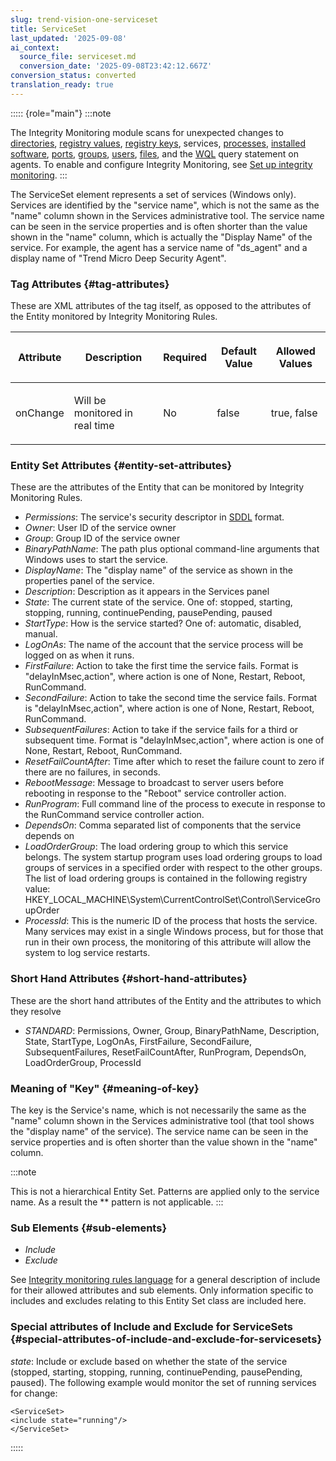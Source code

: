 ```yaml
---
slug: trend-vision-one-serviceset
title: ServiceSet
last_updated: '2025-09-08'
ai_context:
  source_file: serviceset.md
  conversion_date: '2025-09-08T23:42:12.667Z'
conversion_status: converted
translation_ready: true
---
```


::::: {role="main"}
:::note

The Integrity Monitoring module scans for unexpected changes to [directories](directoryset.mdx), [registry values](registryvalueset.mdx), [registry keys](registrykeyset.mdx), services, [processes](processset.mdx), [installed software](installedsoftwareset.mdx), [ports](portset.mdx), [groups](groupset.mdx), [users](userset.mdx), [files](fileset.mdx), and the [WQL](wqlset.mdx) query statement on agents. To enable and configure Integrity Monitoring, see [Set up integrity monitoring](set-up-integrity-monitoring.mdx).
:::

The ServiceSet element represents a set of services (Windows only). Services are identified by the "service name", which is not the same as the "name" column shown in the Services administrative tool. The service name can be seen in the service properties and is often shorter than the value shown in the "name" column, which is actually the "Display Name" of the service. For example, the agent has a service name of "ds_agent" and a display name of "Trend Micro Deep Security Agent".

### Tag Attributes {#tag-attributes}

These are XML attributes of the tag itself, as opposed to the attributes of the Entity monitored by Integrity Monitoring Rules.

<table>
<thead>
<tr>
<th><p>Attribute</p></th>
<th><p>Description</p></th>
<th><p>Required</p></th>
<th><p>Default Value</p></th>
<th><p>Allowed Values</p></th>
</tr>
</thead>
<tbody>
<tr>
<td><p>onChange</p></td>
<td><p>Will be monitored in real time</p></td>
<td><p>No</p></td>
<td><p>false</p></td>
<td><p>true, false</p></td>
</tr>
</tbody>
</table>

### Entity Set Attributes {#entity-set-attributes}

These are the attributes of the Entity that can be monitored by Integrity Monitoring Rules.

- *Permissions*: The service's security descriptor in [SDDL](https://docs.microsoft.com/en-us/windows/win32/secauthz/security-descriptor-string-format?redirectedfrom=MSDN) format.
- *Owner*: User ID of the service owner
- *Group*: Group ID of the service owner
- *BinaryPathName*: The path plus optional command-line arguments that Windows uses to start the service.
- *DisplayName*: The "display name" of the service as shown in the properties panel of the service.
- *Description*: Description as it appears in the Services panel
- *State*: The current state of the service. One of: stopped, starting, stopping, running, continuePending, pausePending, paused
- *StartType*: How is the service started? One of: automatic, disabled, manual.
- *LogOnAs*: The name of the account that the service process will be logged on as when it runs.
- *FirstFailure*: Action to take the first time the service fails. Format is "delayInMsec,action", where action is one of None, Restart, Reboot, RunCommand.
- *SecondFailure*: Action to take the second time the service fails. Format is "delayInMsec,action", where action is one of None, Restart, Reboot, RunCommand.
- *SubsequentFailures*: Action to take if the service fails for a third or subsequent time. Format is "delayInMsec,action", where action is one of None, Restart, Reboot, RunCommand.
- *ResetFailCountAfter*: Time after which to reset the failure count to zero if there are no failures, in seconds.
- *RebootMessage*: Message to broadcast to server users before rebooting in response to the "Reboot" service controller action.
- *RunProgram*: Full command line of the process to execute in response to the RunCommand service controller action.
- *DependsOn*: Comma separated list of components that the service depends on
- *LoadOrderGroup*: The load ordering group to which this service belongs. The system startup program uses load ordering groups to load groups of services in a specified order with respect to the other groups. The list of load ordering groups is contained in the following registry value: HKEY_LOCAL_MACHINE\System\CurrentControlSet\Control\ServiceGroupOrder
- *ProcessId*: This is the numeric ID of the process that hosts the service. Many services may exist in a single Windows process, but for those that run in their own process, the monitoring of this attribute will allow the system to log service restarts.

### Short Hand Attributes {#short-hand-attributes}

These are the short hand attributes of the Entity and the attributes to which they resolve

- *STANDARD*: Permissions, Owner, Group, BinaryPathName, Description, State, StartType, LogOnAs, FirstFailure, SecondFailure, SubsequentFailures, ResetFailCountAfter, RunProgram, DependsOn, LoadOrderGroup, ProcessId

### Meaning of "Key" {#meaning-of-key}

The key is the Service's name, which is not necessarily the same as the "name" column shown in the Services administrative tool (that tool shows the "display name" of the service). The service name can be seen in the service properties and is often shorter than the value shown in the "name" column.

:::note

This is not a hierarchical Entity Set. Patterns are applied only to the service name. As a result the \*\* pattern is not applicable.
:::

### Sub Elements {#sub-elements}

- *Include*
- *Exclude*

See [Integrity monitoring rules language](integrity-monitoring-language-swp.mdx) for a general description of include for their allowed attributes and sub elements. Only information specific to includes and excludes relating to this Entity Set class are included here.

### Special attributes of Include and Exclude for ServiceSets {#special-attributes-of-include-and-exclude-for-servicesets}

*state*: Include or exclude based on whether the state of the service (stopped, starting, stopping, running, continuePending, pausePending, paused). The following example would monitor the set of running services for change:

``` codeblock
<ServiceSet>
<include state="running"/>
</ServiceSet>
```
:::::
